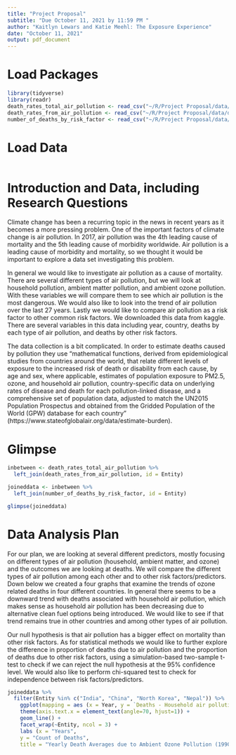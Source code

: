 ```yaml
---
title: "Project Proposal"
subtitle: "Due October 11, 2021 by 11:59 PM "
author: "Kaitlyn Lewars and Katie Meehl: The Exposure Experience"
date: "October 11, 2021"
output: pdf_document
---
```


# Load Packages

```r
library(tidyverse)
library(readr)
death_rates_total_air_pollution <- read_csv("~/R/Project Proposal/data/death-rates-total-air-pollution.csv")
death_rates_from_air_pollution <- read_csv("~/R/Project Proposal/data/death-rates-from-air-pollution.csv")
number_of_deaths_by_risk_factor <- read_csv("~/R/Project Proposal/data/number-of-deaths-by-risk-factor.csv")
``` 

# Load Data
```r
```

# Introduction and Data, including Research Questions

Climate change has been a recurring topic in the news in recent years as it becomes a more pressing problem. One of the important factors of climate change is air pollution. In 2017, air pollution was the 4th leading cause of mortality and the 5th leading cause of morbidity worldwide. Air pollution is a leading cause of morbidity and mortality, so we thought it would be important to explore a data set investigating this problem. 

In general we would like to investigate air pollution as a cause of mortality. There are several different types of air pollution, but we will look at household pollution, ambient matter pollution, and ambient ozone pollution. With these variables we will compare them to see which air pollution is the most dangerous. We would also like to look into the trend of air pollution over the last 27 years. Lastly we would like to compare air pollution as a risk factor to other common risk factors. We downloaded this data from kaggle. There are several variables in this data including year, country, deaths by each type of air pollution, and deaths by other risk factors. 

The data collection is a bit complicated. In order to estimate deaths caused by pollution they use “mathematical functions, derived from epidemiological studies from countries around the world, that relate different levels of exposure to the increased risk of death or disability from each cause, by age and sex, where applicable, estimates of population exposure to PM2.5, ozone, and household air pollution, country-specific data on underlying rates of disease and death for each pollution-linked disease, and a comprehensive set of population data, adjusted to match the UN2015 Population Prospectus and obtained from the Gridded Population of the World (GPW) database for each country” (https://www.stateofglobalair.org/data/estimate-burden).


# Glimpse

```r
inbetween <- death_rates_total_air_pollution %>%
  left_join(death_rates_from_air_pollution, id = Entity)

joineddata <- inbetween %>%
  left_join(number_of_deaths_by_risk_factor, id = Entity)

glimpse(joineddata)
```

# Data Analysis Plan

For our plan, we are looking at several different predictors, mostly focusing on different types of air pollution (household, ambient matter, and ozone) and the outcomes we are looking at deaths. We will compare the different types of air pollution among each other and to other risk factors/predictors. Down below we created a four graphs that examine the trends of ozone related deaths in four different countries. In general there seems to be a downward trend with deaths associated with household air pollution, which makes sense as household air pollution has been decreasing due to alternative clean fuel options being introduced. We would like to see if that trend remains true in other countries and among other types of air pollution.

Our null hypothesis is that air pollution has a bigger effect on mortality than other risk factors. As for statistical methods we would like to further explore the difference in proportion of deaths due to air pollution and the proportion of deaths due to other risk factors, using a simulation-based two-sample t-test to check if we can reject the null hypothesis at the 95% confidence level. We would also like to perform chi-squared test to check for independence between risk factors/predictors. 

```r
joineddata %>%
  filter(Entity %in% c("India", "China", "North Korea", "Nepal")) %>%
    ggplot(mapping = aes (x = Year, y = `Deaths - Household air pollution from solid fuels - Sex: Both - Age: Age-standardized (Rate)`, width = 3, height = 3)) +
    theme(axis.text.x = element_text(angle=70, hjust=1)) +
    geom_line() +
    facet_wrap(~Entity, ncol = 3) +
    labs (x = "Years",
    y = "Count of Deaths",
    title = "Yearly Death Averages due to Ambient Ozone Pollution (1990-2017)")
```

